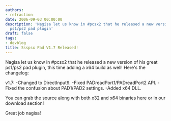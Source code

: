 ```yaml
---
authors:
- refraction
date: 2006-09-03 00:00:00
description: 'Nagisa let us know in #pcsx2 that he released a new version of his great
  ps1/ps2 pad plugin'
draft: false
tags:
- devblog
title: Ssspsx Pad V1.7 Released!
---
```


Nagisa let us know in #pcsx2 that he released a new version of his
great ps1/ps2 pad plugin, this time adding a x64 build as well!
Here's the changelog:

<!-- truncate -->

v1.7:
-Changed to DirectInput9.
-Fixed PADreadPort1/PADreadPort2 API.
-Fixed the confusion about PAD1/PAD2 settings.
-Added x64 DLL.

You can grab the source along with both x32 and x64 binaries here or in
our download section!

Great job nagisa!